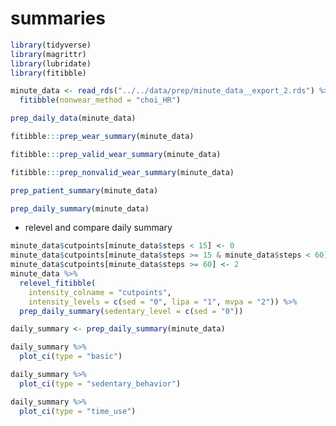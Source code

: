 # summaries

```r
library(tidyverse)
library(magrittr)
library(lubridate)
library(fitibble)

minute_data <- read_rds("../../data/prep/minute_data__export_2.rds") %>% 
  fitibble(nonwear_method = "choi_HR")
```

```r
prep_daily_data(minute_data)
```

```r
fitibble:::prep_wear_summary(minute_data)
```

```r
fitibble:::prep_valid_wear_summary(minute_data)
```

```r
fitibble:::prep_nonvalid_wear_summary(minute_data)
```

```r
prep_patient_summary(minute_data)
```

```r
prep_daily_summary(minute_data)
```

* relevel and compare daily summary

```r
minute_data$cutpoints[minute_data$steps < 15] <- 0
minute_data$cutpoints[minute_data$steps >= 15 & minute_data$steps < 60] <- 1
minute_data$cutpoints[minute_data$steps >= 60] <- 2
minute_data %>% 
  relevel_fitibble(
    intensity_colname = "cutpoints", 
    intensity_levels = c(sed = "0", lipa = "1", mvpa = "2")) %>% 
  prep_daily_summary(sedentary_level = c(sed = "0"))
```

```r
daily_summary <- prep_daily_summary(minute_data)

daily_summary %>% 
  plot_ci(type = "basic")
```

```r
daily_summary %>% 
  plot_ci(type = "sedentary_behavior")
```

```r
daily_summary %>% 
  plot_ci(type = "time_use")
```

